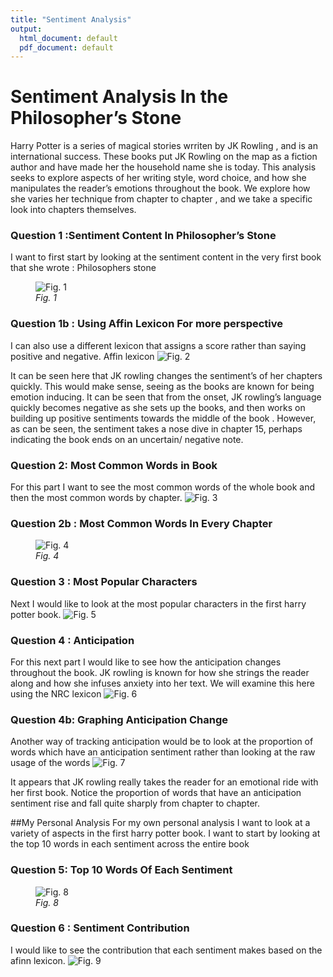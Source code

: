 ```yaml
---
title: "Sentiment Analysis"
output:
  html_document: default
  pdf_document: default
---
```


# Sentiment Analysis In the Philosopher's Stone

Harry Potter is a series of magical stories wrriten by JK Rowling , and is an international success. These books put JK Rowling on the map as a fiction author and have made her the household name she is today. This analysis seeks to explore aspects of her writing style, word choice, and how she manipulates the reader's emotions throughout the book. We explore how she varies her technique from chapter to chapter , and we take a specific look into chapters themselves.

### Question 1 :Sentiment Content In Philosopher's Stone
I want to first start by looking at the sentiment content in the very first book that she wrote : Philosophers stone

![*Fig. 1*](graph/plot1.png)

### Question 1b : Using Affin Lexicon For more perspective
I can also use a different lexicon that assigns a score rather than saying positive and negative. Affin lexicon 
![*Fig. 2*](graph/plot2.png)

It can be seen here that JK rowling changes the sentiment's of her chapters quickly. This would make sense, seeing as the books are known for being emotion inducing. It can be seen that from the onset, JK rowling's language quickly becomes negative as she sets up the books, and then works on building up positive sentiments towards the middle of the book . However, as can be seen, the sentiment takes a nose dive in chapter 15, perhaps indicating the book ends on an uncertain/ negative note.

### Question 2: Most Common Words in Book
For this part I want to see the most common words of the whole book and then the most common words by chapter.
![*Fig. 3*](graph/plot3.png)

### Question 2b : Most Common Words In Every Chapter

![*Fig. 4*](graph/plot4.png)

### Question 3 : Most Popular Characters
Next I would like to look at the most popular characters in the first harry potter book.
![*Fig. 5*](graph/plot5.png)

### Question 4 : Anticipation
For this next part I would like to see how the anticipation changes throughout the book. JK rowling is known for how she strings the reader along and how she infuses anxiety into her text. We will examine this here using the NRC lexicon 
![*Fig. 6*](graph/plot6.png)


### Question 4b: Graphing Anticipation Change
Another way of tracking anticipation would be to look at the proportion of words which have an anticipation sentiment rather than looking at the raw usage of the words 
![*Fig. 7*](graph/plot7.png)

It appears that JK rowling really takes the reader for an emotional ride  with her first book. Notice the proportion of words that have an anticipation sentiment rise and fall quite sharply from chapter to chapter.

##My Personal Analysis 
For my own personal analysis I want to look at a variety of aspects in the first harry potter book. I want to start by looking at the top 10 words in each sentiment across the entire book

### Question 5: Top 10 Words Of Each Sentiment
![*Fig. 8*](graph/plot8.png)

### Question 6 : Sentiment Contribution
I would like to see the contribution that each sentiment makes based on the afinn lexicon.
![*Fig. 9*](graph/plot9.png)
